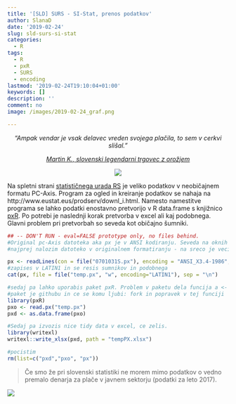 ```yaml
---
title: '[SLD] SURS - SI-Stat, prenos podatkov'
author: SlanaD
date: '2019-02-24'
slug: sld-surs-si-stat
categories:
  - R
tags:
  - R
  - pxR
  - SURS
  - encoding
lastmod: '2019-02-24T19:10:04+01:00'
keywords: []
description: ''
comment: no
image: /images/2019-02-24_graf.png

---
```



<center>

_"Ampak vendar je vsak delavec vreden svojega plačila, to sem v cerkvi slišal."_  

_[Martin K., slovenski legendarni trgovec z orožjem](http://lit.ijs.si/martinkr.html)_  

![](/images/2019-02-24_MartinKrpan.jpg)



</center>  


Na spletni strani [statističnega urada RS](https://pxweb.stat.si/pxweb/dialog/statfile2.asp) je veliko podatkov v neobičajnem formatu PC-Axis. Program za ogled in kreiranje podatkov se nahaja na http://www.eustat.eus/prodserv/downl_i.html. Namesto namestitve programa se lahko podatki enostavno pretvorijo v R data.frame s knjižnico [pxR](https://cran.r-project.org/web/packages/pxR/index.html). Po potrebi je naslednji korak pretvorba v excel ali kaj podobnega. Glavni problem pri pretvorbah so seveda kot običajno šumniki.  


```r

## -- DON'T RUN - eval=FALSE prototype only, no files behind.
#Original pc-Axis datoteka aka px je v ANSI kodiranju. Seveda na oknih popolna zmeda s sumniki.
#najprej nalozim datoteko v originalnem formatiranju - na sreco je vecina datotek majhnih - all in memory  

px <- readLines(con = file("0701031S.px"), encoding = "ANSI_X3.4-1986", skipNul = TRUE)  
#zapises v LATIN1 in se resis sumnikov in podobnega
cat(px, file = file("temp.px", "w", encoding="LATIN1"), sep = "\n")  

#sedaj pa lahko uporabis paket pxR. Problem v paketu dela funcija a <- scan(filename, what = "character", sep = "\n", quiet = TRUE, fileEncoding = encoding)
#paket je githubu in ce se komu ljubi: fork in popravek v tej funciji  
library(pxR)
pxo <- read.px("temp.px")
pxd <- as.data.frame(pxo)

#Sedaj pa izvozis nice tidy data v excel, ce zelis.  
library(writexl)
writexl::write_xlsx(pxd, path = "tempPX.xlsx")  

#pocistim
rm(list=c("pxd","pxo", "px"))
```





> Če smo že pri slovenski statistiki ne morem mimo podatkov o vedno premalo denarja za plače v javnem sektorju (podatki za leto 2017).  

![](/images/2019-02-24_graf.png)  







